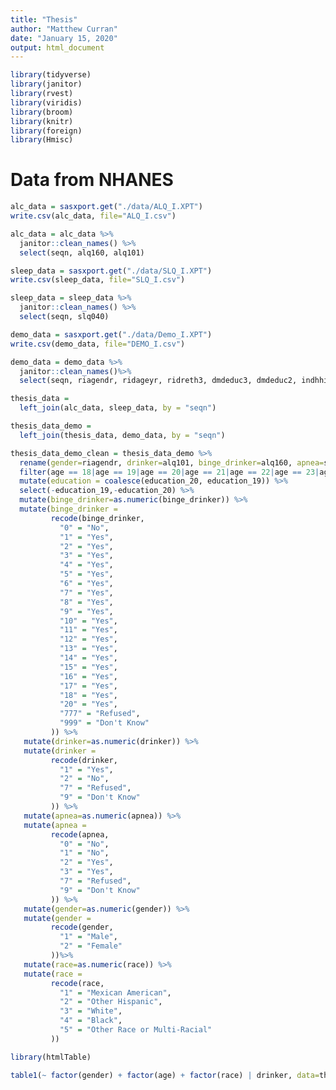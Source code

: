 ```yaml
---
title: "Thesis"
author: "Matthew Curran"
date: "January 15, 2020"
output: html_document
---
```


```r
library(tidyverse)
library(janitor)
library(rvest)
library(viridis)
library(broom)
library(knitr)
library(foreign)
library(Hmisc)
```

# Data from NHANES

```r
alc_data = sasxport.get("./data/ALQ_I.XPT")
write.csv(alc_data, file="ALQ_I.csv") 

alc_data = alc_data %>%
  janitor::clean_names() %>%
  select(seqn, alq160, alq101)
```

```r
sleep_data = sasxport.get("./data/SLQ_I.XPT")
write.csv(sleep_data, file="SLQ_I.csv")

sleep_data = sleep_data %>%
  janitor::clean_names() %>%
  select(seqn, slq040)
```

```r
demo_data = sasxport.get("./data/Demo_I.XPT")
write.csv(demo_data, file="DEMO_I.csv")

demo_data = demo_data %>%
  janitor::clean_names()%>%
  select(seqn, riagendr, ridageyr, ridreth3, dmdeduc3, dmdeduc2, indhhin2, indfmin2)
```

```r
thesis_data = 
  left_join(alc_data, sleep_data, by = "seqn")

thesis_data_demo = 
  left_join(thesis_data, demo_data, by = "seqn")
```

```r
thesis_data_demo_clean = thesis_data_demo %>%
  rename(gender=riagendr, drinker=alq101, binge_drinker=alq160, apnea=slq040, age=ridageyr, race=ridreth3, education_20=dmdeduc2, education_19=dmdeduc3, hhinc=indhhin2, faminc=indfmin2) %>%
  filter(age == 18|age == 19|age == 20|age == 21|age == 22|age == 23|age == 24| age == 25) %>%
  mutate(education = coalesce(education_20, education_19)) %>%
  select(-education_19,-education_20) %>%
  mutate(binge_drinker=as.numeric(binge_drinker)) %>%
  mutate(binge_drinker =
         recode(binge_drinker,
           "0" = "No",
           "1" = "Yes",
           "2" = "Yes",
           "3" = "Yes",
           "4" = "Yes",
           "5" = "Yes",
           "6" = "Yes",
           "7" = "Yes",
           "8" = "Yes",
           "9" = "Yes",
           "10" = "Yes",
           "11" = "Yes",
           "12" = "Yes",
           "13" = "Yes",
           "14" = "Yes",
           "15" = "Yes",
           "16" = "Yes",
           "17" = "Yes",
           "18" = "Yes",
           "20" = "Yes",
           "777" = "Refused",
           "999" = "Don't Know"
         )) %>%
   mutate(drinker=as.numeric(drinker)) %>%
   mutate(drinker =
         recode(drinker,
           "1" = "Yes",
           "2" = "No",
           "7" = "Refused",
           "9" = "Don't Know"
         )) %>%
   mutate(apnea=as.numeric(apnea)) %>%
   mutate(apnea =
         recode(apnea,
           "0" = "No",
           "1" = "No",
           "2" = "Yes",
           "3" = "Yes",
           "7" = "Refused",
           "9" = "Don't Know"
         )) %>%
   mutate(gender=as.numeric(gender)) %>%
   mutate(gender =
         recode(gender,
           "1" = "Male",
           "2" = "Female"
         ))%>%
   mutate(race=as.numeric(race)) %>%
   mutate(race =
         recode(race,
           "1" = "Mexican American",
           "2" = "Other Hispanic",
           "3" = "White",
           "4" = "Black",
           "5" = "Other Race or Multi-Racial"
         ))
```

```r
library(htmlTable)

table1(~ factor(gender) + factor(age) + factor(race) | drinker, data=thesis_data_demo_clean)
```

